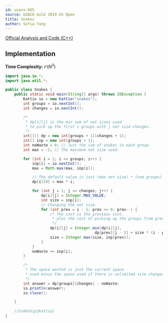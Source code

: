 ```yaml
---
id: usaco-945
source: USACO Gold 2019 US Open
title: Snakes
author: Sofia Yang
---
```


[Official Analysis and Code (C++)](http://www.usaco.org/current/data/sol_snakes_gold_open19.html)

## Implementation

**Time Complexity:** $\mathcal{O}(N^3)$

<LanguageSection>
<JavaSection>

```java
import java.io.*;
import java.util.*;

public class Snakes {
	public static void main(String[] args) throws IOException {
		Kattio io = new Kattio("snakes");
		int groups = io.nextInt();
		int changes = io.nextInt();

		/*
		 * dp[i][j] is the min sum of net sizes used
		 * to pick up the first i groups with j net size changes.
		 */
		int[][] dp = new int[groups + 1][changes + 1];
		int[] inp = new int[groups + 1];
		int noWaste = 0; // Just the sum of snakes in each group.
		int max = -1; // The maximum net size used.

		for (int i = 1; i <= groups; i++) {
			inp[i] = io.nextInt();
			max = Math.max(max, inp[i]);

			// The default value is just (max net size) * (num groups).
			dp[i][0] = max * i;

			for (int j = 1; j <= changes; j++) {
				dp[i][j] = Integer.MAX_VALUE;
				int size = inp[i];
				// Changing the net size.
				for (int prev = i - 1; prev >= 0; prev--) {
					/* The cost is the previous cost,
					 * plus the cost of picking up the groups from prev to i.
					 */
					dp[i][j] = Integer.min(dp[i][j],
										dp[prev][j - 1] + size * (i - prev));
					size = Integer.max(size, inp[prev]);
				}
			}
			noWaste += inp[i];
		}

		/*
		 * The space wasted is just the current space
		 * used minus the space used if there is unlimited size changes.
		 */
		int answer = dp[groups][changes] - noWaste;
		io.println(answer);
		io.close();

	}
	
	//CodeSnip{Kattio}
}
```
</JavaSection>
</LanguageSection>
